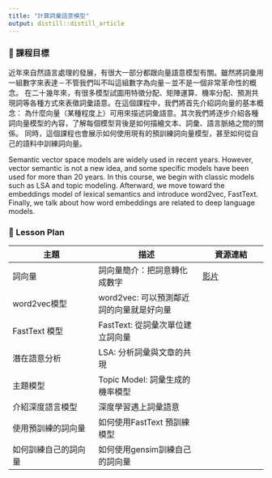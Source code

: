 ```yaml
---
title: "計算詞彙語意模型"
output: distill::distill_article
---
```


### 🎯 課程目標

近年來自然語言處理的發展，有很大一部分都跟向量語意模型有關。雖然將詞彙用一組數字來表達－不管我們叫不叫這組數字為向量－並不是一個非常革命性的概念。
在二十幾年來，有很多模型試圖用特徵分配、矩陣運算、機率分配、預測共現詞等各種方式來表徵詞彙語意。在這個課程中，我們將首先介紹詞向量的基本概念：
為什麼向量（某種程度上）可用來描述詞彙語意。其次我們將逐步介紹各種詞向量模型的內容，了解每個模型背後是如何描繪文本、詞彙、語言脈絡之間的關係。
同時，這個課程也會展示如何使用現有的預訓練詞向量模型，甚至如何從自己的語料中訓練詞向量。

Semantic vector space models are widely used in recent years. However, vector semantic is not a new idea, 
and some specific models have been used for more than 20 years. In this course, we begin with classic models such as 
LSA and topic modeling. Afterward, we move toward the embeddings model of lexical semantics and introduce word2vec, 
FastText. Finally, we talk about how word embeddings are related to deep language models.

### 📓 Lesson Plan

|   主題  |   描述      | 資源連結
|---------|-----------|-------
| 詞向量   | 詞向量簡介：把詞意轉化成數字  | [影片](https://www.youtube.com/watch?v=CocrMeD6p70)
| word2vec模型   |  word2vec: 可以預測鄰近詞的向量就是好向量  |
| FastText 模型  |  FastText: 從詞彙次單位建立詞向量   |
| 潛在語意分析 |  LSA: 分析詞彙與文章的共現  |
| 主題模型  |  Topic Model: 詞彙生成的機率模型   |
| 介紹深度語言模型  |  深度學習遇上詞彙語意  |
| 使用預訓練的詞向量  |  如何使用FastText 預訓練模型  |
| 如何訓練自己的詞向量 |  如何使用gensim訓練自己的詞向量  |